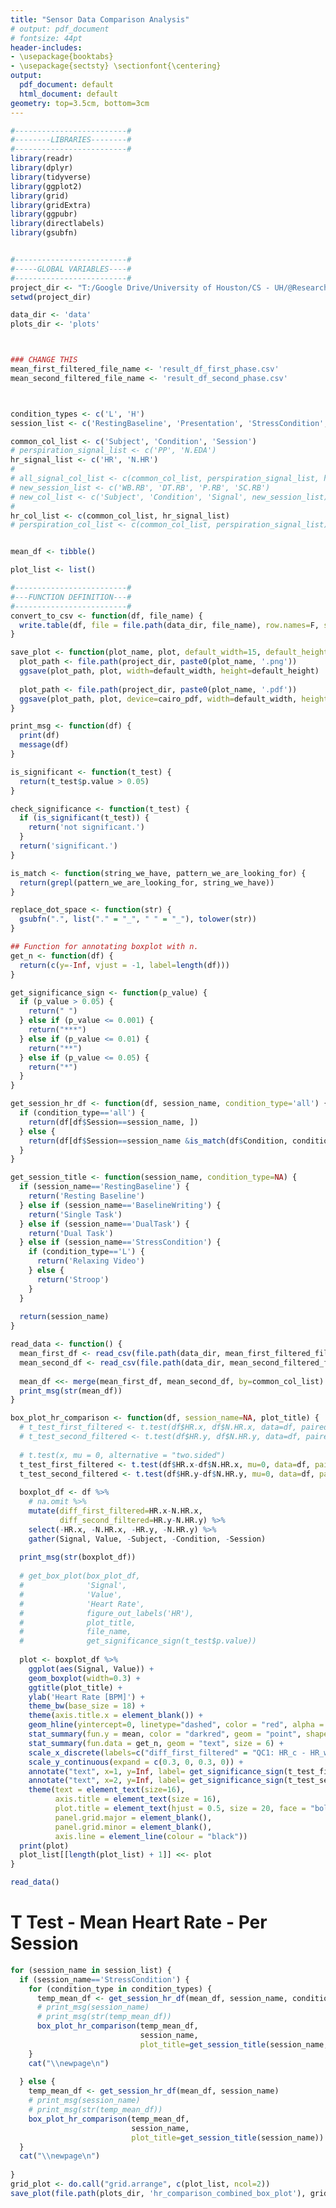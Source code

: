 ```yaml
---
title: "Sensor Data Comparison Analysis"
# output: pdf_document 
# fontsize: 44pt
header-includes:
- \usepackage{booktabs}
- \usepackage{sectsty} \sectionfont{\centering}
output:
  pdf_document: default
  html_document: default
geometry: top=3.5cm, bottom=3cm
---
```



```r

#-------------------------#
#--------LIBRARIES--------#
#-------------------------#
library(readr)
library(dplyr)
library(tidyverse)
library(ggplot2)
library(grid)
library(gridExtra)
library(ggpubr) 
library(directlabels)
library(gsubfn)


#-------------------------#
#-----GLOBAL VARIABLES----#
#-------------------------#
project_dir <- "T:/Google Drive/University of Houston/CS - UH/@Research - CPL/@Projects/NsfStressDataCuration/nsf-data-paper-scripts"
setwd(project_dir)

data_dir <- 'data'
plots_dir <- 'plots'



### CHANGE THIS
mean_first_filtered_file_name <- 'result_df_first_phase.csv'
mean_second_filtered_file_name <- 'result_df_second_phase.csv'



condition_types <- c('L', 'H')
session_list <- c('RestingBaseline', 'Presentation', 'StressCondition', 'BaselineWriting', 'DualTask')

common_col_list <- c('Subject', 'Condition', 'Session')
# perspiration_signal_list <- c('PP', 'N.EDA')
hr_signal_list <- c('HR', 'N.HR')
# 
# all_signal_col_list <- c(common_col_list, perspiration_signal_list, hr_signal_list)
# new_session_list <- c('WB.RB', 'DT.RB', 'P.RB', 'SC.RB')
# new_col_list <- c('Subject', 'Condition', 'Signal', new_session_list)
# 
hr_col_list <- c(common_col_list, hr_signal_list)
# perspiration_col_list <- c(common_col_list, perspiration_signal_list)


mean_df <- tibble()

plot_list <- list()

#-------------------------#
#---FUNCTION DEFINITION---#
#-------------------------#
convert_to_csv <- function(df, file_name) {
  write.table(df, file = file.path(data_dir, file_name), row.names=F, sep = ',')
}

save_plot <- function(plot_name, plot, default_width=15, default_height=10) {
  plot_path <- file.path(project_dir, paste0(plot_name, '.png'))
  ggsave(plot_path, plot, width=default_width, height=default_height)
  
  plot_path <- file.path(project_dir, paste0(plot_name, '.pdf'))
  ggsave(plot_path, plot, device=cairo_pdf, width=default_width, height=default_height)
}

print_msg <- function(df) {
  print(df)
  message(df)
}

is_significant <- function(t_test) {
  return(t_test$p.value > 0.05)
}

check_significance <- function(t_test) {
  if (is_significant(t_test)) {
    return('not significant.')
  }
  return('significant.')
}

is_match <- function(string_we_have, pattern_we_are_looking_for) { 
  return(grepl(pattern_we_are_looking_for, string_we_have)) 
} 

replace_dot_space <- function(str) {
  gsubfn(".", list("." = "_", " " = "_"), tolower(str))
}

## Function for annotating boxplot with n.
get_n <- function(df) { 
  return(c(y=-Inf, vjust = -1, label=length(df))) 
}

get_significance_sign <- function(p_value) { 
  if (p_value > 0.05) { 
    return(" ") 
  } else if (p_value <= 0.001) { 
    return("***") 
  } else if (p_value <= 0.01) { 
    return("**") 
  } else if (p_value <= 0.05) { 
    return("*") 
  } 
} 

get_session_hr_df <- function(df, session_name, condition_type='all') {
  if (condition_type=='all') {
    return(df[df$Session==session_name, ])
  } else {
    return(df[df$Session==session_name &is_match(df$Condition, condition_type), ])
  }
}

get_session_title <- function(session_name, condition_type=NA) {
  if (session_name=='RestingBaseline') {
    return('Resting Baseline')
  } else if (session_name=='BaselineWriting') {
    return('Single Task')
  } else if (session_name=='DualTask') {
    return('Dual Task')
  } else if (session_name=='StressCondition') {
    if (condition_type=='L') {
      return('Relaxing Video')
    } else {
      return('Stroop')
    }
  } 
  
  return(session_name)
}

read_data <- function() {
  mean_first_df <- read_csv(file.path(data_dir, mean_first_filtered_file_name))[, hr_col_list]
  mean_second_df <- read_csv(file.path(data_dir, mean_second_filtered_file_name))[, hr_col_list]
  
  mean_df <<- merge(mean_first_df, mean_second_df, by=common_col_list)
  print_msg(str(mean_df))
}

box_plot_hr_comparison <- function(df, session_name=NA, plot_title) {
  # t_test_first_filtered <- t.test(df$HR.x, df$N.HR.x, data=df, paired=T)
  # t_test_second_filtered <- t.test(df$HR.y, df$N.HR.y, data=df, paired=T)
  
  # t.test(x, mu = 0, alternative = "two.sided")
  t_test_first_filtered <- t.test(df$HR.x-df$N.HR.x, mu=0, data=df, paired=T)
  t_test_second_filtered <- t.test(df$HR.y-df$N.HR.y, mu=0, data=df, paired=T)
  
  boxplot_df <- df %>% 
    # na.omit %>% 
    mutate(diff_first_filtered=HR.x-N.HR.x,
           diff_second_filtered=HR.y-N.HR.y) %>% 
    select(-HR.x, -N.HR.x, -HR.y, -N.HR.y) %>% 
    gather(Signal, Value, -Subject, -Condition, -Session)
  
  print_msg(str(boxplot_df))
  
  # get_box_plot(box_plot_df, 
  #              'Signal', 
  #              'Value', 
  #              'Heart Rate', 
  #              figure_out_labels('HR'), 
  #              plot_title, 
  #              file_name,
  #              get_significance_sign(t_test$p.value))
  
  plot <- boxplot_df %>%
    ggplot(aes(Signal, Value)) +
    geom_boxplot(width=0.3) +
    ggtitle(plot_title) +
    ylab('Heart Rate [BPM]') +
    theme_bw(base_size = 18) + 
    theme(axis.title.x = element_blank()) +
    geom_hline(yintercept=0, linetype="dashed", color = "red", alpha = 0.6, size=1) + 
    stat_summary(fun.y = mean, color = "darkred", geom = "point", shape = 3, size = 4, show_guide = FALSE) +
    stat_summary(fun.data = get_n, geom = "text", size = 6) +
    scale_x_discrete(labels=c("diff_first_filtered" = "QC1: HR_c - HR_w", "diff_second_filtered" = "QC2: HR_c - HR_w")) +
    scale_y_continuous(expand = c(0.3, 0, 0.3, 0)) +
    annotate("text", x=1, y=Inf, label= get_significance_sign(t_test_first_filtered$p.value), vjust = 1.2, size = 10) +
    annotate("text", x=2, y=Inf, label= get_significance_sign(t_test_second_filtered$p.value), vjust = 1.2, size = 10) +
    theme(text = element_text(size=16),
          axis.title = element_text(size = 16),
          plot.title = element_text(hjust = 0.5, size = 20, face = "bold"),
          panel.grid.major = element_blank(),
          panel.grid.minor = element_blank(),
          axis.line = element_line(colour = "black")) 
  print(plot)
  plot_list[[length(plot_list) + 1]] <<- plot
}
``` 



```r
read_data()
```


\newpage
# T Test - Mean Heart Rate - Per Session
\newpage
```r
for (session_name in session_list) {
  if (session_name=='StressCondition') {
    for (condition_type in condition_types) {
      temp_mean_df <- get_session_hr_df(mean_df, session_name, condition_type)
      # print_msg(session_name)
      # print_msg(str(temp_mean_df))
      box_plot_hr_comparison(temp_mean_df, 
                             session_name,
                             plot_title=get_session_title(session_name, condition_type))
    }
    cat("\\newpage\n")
    
  } else {
    temp_mean_df <- get_session_hr_df(mean_df, session_name)
    # print_msg(session_name)
    # print_msg(str(temp_mean_df))
    box_plot_hr_comparison(temp_mean_df, 
                           session_name,
                           plot_title=get_session_title(session_name))
  }
  cat("\\newpage\n")
  
}
grid_plot <- do.call("grid.arrange", c(plot_list, ncol=2))
save_plot(file.path(plots_dir, 'hr_comparison_combined_box_plot'), grid_plot)
```